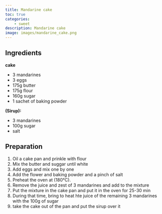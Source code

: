 ```yaml
---
title: Mandarine cake
toc: true
categories:
    - sweet
description: Mandarine cake
image: images/mandarine_cake.png
---
```

## Ingredients

**cake**

- 3 mandarines
- 3 eggs
- 175g butter
- 175g flour
- 160g sugar
- 1 sachet of baking powder

**(Sirup):**

- 3 mandarines
- 100g sugar
- salt

## Preparation

1. Oil a cake pan and prinkle with flour
2. Mix the butter and suggar until white
3. Add eggs and mix one by one
4. Add the flower and baking powder and a pinch of salt
5. Preheat the oven at (180°C).
6. Remove the juice and zest of 3 mandarines and add to the mixture
7. Put the mixture in the cake pan and put it in the oven for 25-30 min
8. During that time, bring to heat hte juice of the remaining 3 mandarines with the 100g of sugar
9. take the cake out of the pan and put the sirup over it
